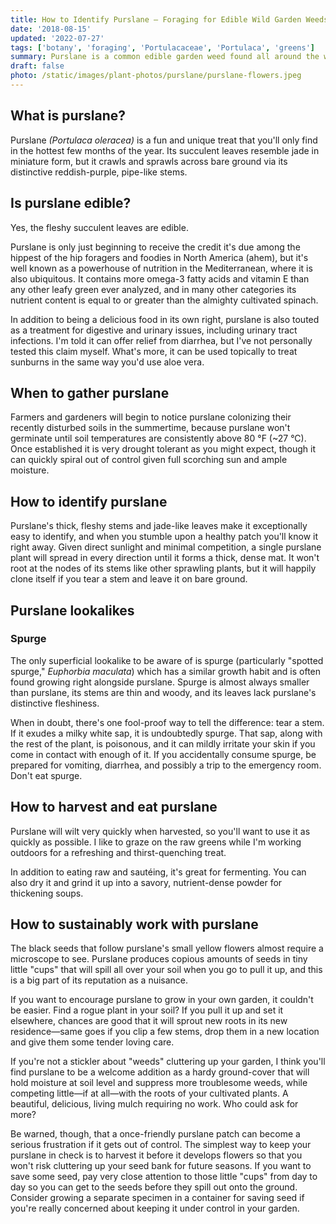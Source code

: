 ```yaml
---
title: How to Identify Purslane — Foraging for Edible Wild Garden Weeds
date: '2018-08-15'
updated: '2022-07-27'
tags: ['botany', 'foraging', 'Portulacaceae', 'Portulaca', 'greens']
summary: Purslane is a common edible garden weed found all around the world during the summer months.
draft: false
photo: /static/images/plant-photos/purslane/purslane-flowers.jpeg
---
```



<div className="rounded-lg bg-gray-100 p-4 dark:bg-gray-800">
  <TOCInline toc={props.toc} toHeading={3} asDisclosure />
</div>

## What is purslane?

Purslane _(Portulaca oleracea)_ is a fun and unique treat that you'll only find in the hottest few months of the year.
Its succulent leaves resemble jade in miniature form, but it crawls and sprawls across bare ground via its distinctive reddish-purple, pipe-like stems.

<Photo
  photo="/static/images/plant-photos/purslane/purslane-stem.jpeg"
  desc="Purslane thrives in full sun and maximum summer heat, and loves to take over bare soil."
/>

## Is purslane edible?

Yes, the fleshy succulent leaves are edible.

Purslane is only just beginning to receive the credit it's due among the hippest of the hip foragers and foodies in North America (ahem), but it's well known as a powerhouse of nutrition in the Mediterranean, where it is also ubiquitous.
It contains more omega-3 fatty acids and vitamin E than any other leafy green ever analyzed, and in many other categories its nutrient content is equal to or greater than the almighty cultivated spinach.

In addition to being a delicious food in its own right, purslane is also touted as a treatment for digestive and urinary issues, including urinary tract infections.
I'm told it can offer relief from diarrhea, but I've not personally tested this claim myself.
What's more, it can be used topically to treat sunburns in the same way you'd use aloe vera.

## When to gather purslane

Farmers and gardeners will begin to notice purslane colonizing their recently disturbed soils in the summertime, because purslane won't germinate until soil temperatures are consistently above 80 °F (~27 °C).
Once established it is very drought tolerant as you might expect, though it can quickly spiral out of control given full scorching sun and ample moisture.

## How to identify purslane

Purslane's thick, fleshy stems and jade-like leaves make it exceptionally easy to identify, and when you stumble upon a healthy patch you'll know it right away.
Given direct sunlight and minimal competition, a single purslane plant will spread in every direction until it forms a thick, dense mat.
It won't root at the nodes of its stems like other sprawling plants, but it will happily clone itself if you tear a stem and leave it on bare ground.

## Purslane lookalikes

### Spurge

The only superficial lookalike to be aware of is spurge (particularly "spotted spurge," _Euphorbia maculata_) which has a similar growth habit and is often found growing right alongside purslane.
Spurge is almost always smaller than purslane, its stems are thin and woody, and its leaves lack purslane's distinctive fleshiness.

<Photo
  photo="/static/images/plant-photos/purslane/spurge-patch.jpeg"
  desc="Spurge: similar features in the same season, but obviously not purslane upon inspection."
/>

When in doubt, there's one fool-proof way to tell the difference: tear a stem.
If it exudes a milky white sap, it is undoubtedly spurge.
That sap, along with the rest of the plant, is poisonous, and it can mildly irritate your skin if you come in contact with enough of it.
If you accidentally consume spurge, be prepared for vomiting, diarrhea, and possibly a trip to the emergency room.
Don't eat spurge.

<Photo
  photo="/static/images/plant-photos/purslane/spurge-stem.jpeg"
  desc="Spurge's milky sap is a dead giveaway that it's not purslane."
/>

## How to harvest and eat purslane

Purslane will wilt very quickly when harvested, so you'll want to use it as quickly as possible.
I like to graze on the raw greens while I'm working outdoors for a refreshing and thirst-quenching treat.

In addition to eating raw and sautéing, it's great for fermenting.
You can also dry it and grind it up into a savory, nutrient-dense powder for thickening soups.

## How to sustainably work with purslane

The black seeds that follow purslane's small yellow flowers almost require a microscope to see.
Purslane produces copious amounts of seeds in tiny little "cups" that will spill all over your soil when you go to pull it up, and this is a big part of its reputation as a nuisance.

If you want to encourage purslane to grow in your own garden, it couldn't be easier.
Find a rogue plant in your soil?
If you pull it up and set it elsewhere, chances are good that it will sprout new roots in its new residence—same goes if you clip a few stems, drop them in a new location and give them some tender loving care.

If you're not a stickler about "weeds" cluttering up your garden, I think you'll find purslane to be a welcome addition as a hardy ground-cover that will hold moisture at soil level and suppress more troublesome weeds, while competing little—if at all—with the roots of your cultivated plants.
A beautiful, delicious, living mulch requiring no work. Who could ask for more?

<Photo
  photo="/static/images/plant-photos/purslane/purslane-patch.jpeg"
  desc="Notice the spurge growing underneath the purslane in this photo. Don't get them mixed up!"
/>

Be warned, though, that a once-friendly purslane patch can become a serious frustration if it gets out of control.
The simplest way to keep your purslane in check is to harvest it before it develops flowers so that you won't risk cluttering up your seed bank for future seasons.
If you want to save some seed, pay very close attention to those little "cups" from day to day so you can get to the seeds before they spill out onto the ground.
Consider growing a separate specimen in a container for saving seed if you're really concerned about keeping it under control in your garden.

<IntroCTA />
